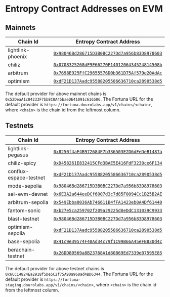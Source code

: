 # Entropy Contract Addresses on EVM

## Mainnets

| Chain Id          | Entropy Contract Address                                                                                                           |
| ----------------- | ---------------------------------------------------------------------------------------------------------------------------------- |
| lightlink-phoenix | [`0x98046Bd286715D3B0BC227Dd7a956b83D8978603`](https://phoenix.lightlink.io/address/0x98046Bd286715D3B0BC227Dd7a956b83D8978603)    |
| chiliz            | [`0x0708325268dF9F66270F1401206434524814508b`](https://scan.chiliz.com/address/0x0708325268dF9F66270F1401206434524814508b)         |
| arbitrum          | [`0x7698E925FfC29655576D0b361D75Af579e20AdAc`](https://arbiscan.io/address/0x7698E925FfC29655576D0b361D75Af579e20AdAc)             |
| optimism          | [`0xdF21D137Aadc95588205586636710ca2890538d5`](https://optimistic.etherscan.io/address/0xdF21D137Aadc95588205586636710ca2890538d5) |

The default provider for above mainnet chains is `0x52DeaA1c84233F7bb8C8A45baeDE41091c616506`. The Fortuna URL for the default provider is `https://fortuna.dourolabs.app/v1/chains/<chain>`,
where `<chain>` is the chain id from the leftmost column.

## Testnets

| Chain Id               | Entropy Contract Address                                                                                                                   |
| ---------------------- | ------------------------------------------------------------------------------------------------------------------------------------------ |
| lightlink-pegasus      | [`0x8250f4aF4B972684F7b336503E2D6dFeDeB1487a`](https://pegasus.lightlink.io/address/0x8250f4aF4B972684F7b336503E2D6dFeDeB1487a)            |
| chiliz-spicy           | [`0xD458261E832415CFd3BAE5E416FdF3230ce6F134`](https://spicy-explorer.chiliz.com/address/0xD458261E832415CFd3BAE5E416FdF3230ce6F134)       |
| conflux-espace-testnet | [`0xdF21D137Aadc95588205586636710ca2890538d5`](https://evmtestnet.confluxscan.io/address/0xdF21D137Aadc95588205586636710ca2890538d5)       |
| mode-sepolia           | [`0x98046Bd286715D3B0BC227Dd7a956b83D8978603`](https://sepolia.explorer.mode.network/address/0x98046Bd286715D3B0BC227Dd7a956b83D8978603)   |
| sei-evm-devnet         | [`0x6E3A2a644eeDCf6007d3c7d85F0094Cc1B25B2AE`](https://seitrace.com/address/0x6E3A2a644eeDCf6007d3c7d85F0094Cc1B25B2AE)                    |
| arbitrum-sepolia       | [`0x549Ebba8036Ab746611B4fFA1423eb0A4Df61440`](https://sepolia.arbiscan.io/address/0x549Ebba8036Ab746611B4fFA1423eb0A4Df61440)             |
| fantom-sonic           | [`0xb27e5ca259702f209a29225d0eDdC131039C9933`](https://public-sonic.fantom.network/address/0xb27e5ca259702f209a29225d0eddc131039c9933)     |
| blast-testnet          | [`0x98046Bd286715D3B0BC227Dd7a956b83D8978603`](https://testnet.blastscan.io/address/0x98046Bd286715D3B0BC227Dd7a956b83D8978603)            |
| optimism-sepolia       | [`0xdF21D137Aadc95588205586636710ca2890538d5`](https://optimism-sepolia.blockscout.com/address/0xdF21D137Aadc95588205586636710ca2890538d5) |
| base-sepolia           | [`0x41c9e39574F40Ad34c79f1C99B66A45eFB830d4c`](https://base-sepolia.blockscout.com/address/0x41c9e39574F40Ad34c79f1C99B66A45eFB830d4c)     |
| berachain-testnet      | [`0x26DD80569a8B23768A1d80869Ed7339e07595E85`](https://artio.beratrail.io/address/0x26DD80569a8B23768A1d80869Ed7339e07595E85)              |

The default provider for above testnet chains is `0x6CC14824Ea2918f5De5C2f75A9Da968ad4BD6344`. The Fortuna URL for the default provider is `https://fortuna-staging.dourolabs.app/v1/chains/<chain>`,
where `<chain>` is the chain id from the leftmost column.
